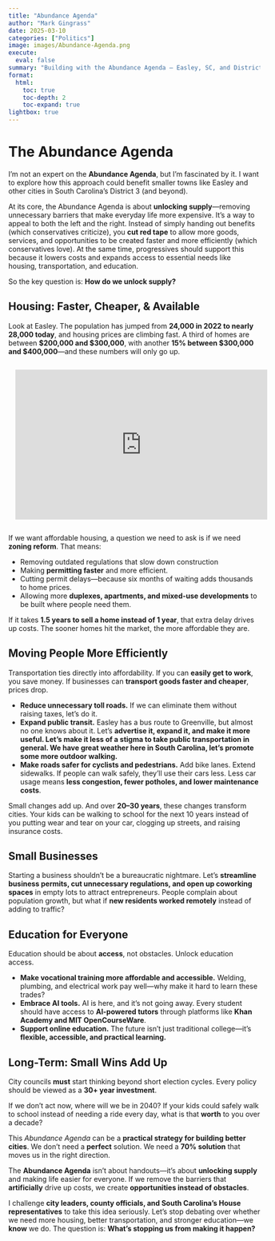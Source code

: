 ```yaml
---
title: "Abundance Agenda"
author: "Mark Gingrass"
date: 2025-03-10
categories: ["Politics"]
image: images/Abundance-Agenda.png
execute:
  eval: false
summary: "Building with the Abundance Agenda – Easley, SC, and District 3 have the potential to grow by expanding supply in housing, transportation, jobs, and infrastructure. Instead of limiting progress, let’s remove barriers and create a future where opportunity is abundant for everyone."
format:
  html:
    toc: true
    toc-depth: 2
    toc-expand: true
lightbox: true
---
```


# **The Abundance Agenda**

I’m not an expert on the **Abundance Agenda**, but I’m fascinated by it. I want to explore how this approach could benefit smaller towns like Easley and other cities in South Carolina’s District 3 (and beyond).

At its core, the Abundance Agenda is about **unlocking supply**—removing unnecessary barriers that make everyday life more expensive. It’s a way to appeal to both the left and the right. Instead of simply handing out benefits (which conservatives criticize), you **cut red tape** to allow more goods, services, and opportunities to be created faster and more efficiently (which conservatives love). At the same time, progressives should support this because it lowers costs and expands access to essential needs like housing, transportation, and education.

So the key question is: **How do we unlock supply?**

## **Housing: Faster, Cheaper, & Available**

Look at Easley. The population has jumped from **24,000 in 2022 to nearly 28,000 today**, and housing prices are climbing fast. A third of homes are between **\$200,000 and \$300,000**, with another **15% between \$300,000 and \$400,000**—and these numbers will only go up.

```{=html}
<iframe id="cr-embed-16000US4521985-housing-ownership-value_distribution" class="census-reporter-embed" src="https://s3.amazonaws.com/embed.censusreporter.org/1.0/iframe.html?geoID=16000US4521985&chartDataID=housing-ownership-value_distribution&dataYear=2023&releaseID=ACS_2023_5-year&chartType=histogram&chartHeight=200&chartQualifier=&chartTitle=Value+of+owner-occupied+housing+units&initialSort=&statType=scaled-percentage" frameborder="0" width="100%" height="300" style="margin: 1em; max-width: 720px;"></iframe>
<script src="https://s3.amazonaws.com/embed.censusreporter.org/1.0/js/embed.chart.make.js"></script>
```

If we want affordable housing, a question we need to ask is if we need **zoning reform**. That means:

-   Removing outdated regulations that slow down construction
-   Making **permitting faster** and more efficient.
-   Cutting permit delays—because six months of waiting adds thousands to home prices.
-   Allowing more **duplexes, apartments, and mixed-use developments** to be built where people need them.

If it takes **1.5 years to sell a home instead of 1 year**, that extra delay drives up costs. The sooner homes hit the market, the more affordable they are.

## **Moving People More Efficiently**

Transportation ties directly into affordability. If you can **easily get to work**, you save money. If businesses can **transport goods faster and cheaper**, prices drop.

-   **Reduce unnecessary toll roads.** If we can eliminate them without raising taxes, let’s do it.\
-   **Expand public transit.** Easley has a bus route to Greenville, but almost no one knows about it. Let’s **advertise it, expand it, and make it more useful. Let's make it less of a stigma to take public transportation in general. We have great weather here in South Carolina, let's promote some more outdoor walking.** \
-   **Make roads safer for cyclists and pedestrians.** Add bike lanes. Extend sidewalks. If people can walk safely, they’ll use their cars less. Less car usage means **less congestion, fewer potholes, and lower maintenance costs**.

Small changes add up. And over **20–30 years**, these changes transform cities. Your kids can be walking to school for the next 10 years instead of you putting wear and tear on your car, clogging up streets, and raising insurance costs.

## **Small Businesses**

Starting a business shouldn’t be a bureaucratic nightmare. Let’s **streamline business permits, cut unnecessary regulations, and open up coworking spaces** in empty lots to attract entrepreneurs. People complain about population growth, but what if **new residents worked remotely** instead of adding to traffic?

## **Education for Everyone**

Education should be about **access**, not obstacles. Unlock education access.

-   **Make vocational training more affordable and accessible.** Welding, plumbing, and electrical work pay well—why make it hard to learn these trades?\
-   **Embrace AI tools.** AI is here, and it’s not going away. Every student should have access to **AI-powered tutors** through platforms like **Khan Academy and MIT OpenCourseWare**.\
-   **Support online education.** The future isn’t just traditional college—it’s **flexible, accessible, and practical learning.**

## **Long-Term: Small Wins Add Up**

City councils **must** start thinking beyond short election cycles. Every policy should be viewed as a **30+ year investment**.

If we don’t act now, where will we be in 2040? If your kids could safely walk to school instead of needing a ride every day, what is that **worth** to you over a decade?

This *Abundance Agenda* can be a **practical strategy for building better cities**. We don’t need a **perfect** solution. We need a **70% solution** that moves us in the right direction.

The **Abundance Agenda** isn’t about handouts—it’s about **unlocking supply** and making life easier for everyone. If we remove the barriers that **artificially** drive up costs, we create **opportunities instead of obstacles**.

I challenge **city leaders, county officials, and South Carolina’s House representatives** to take this idea seriously. Let’s stop debating over whether we need more housing, better transportation, and stronger education—we **know** we do. The question is: **What’s stopping us from making it happen?**
